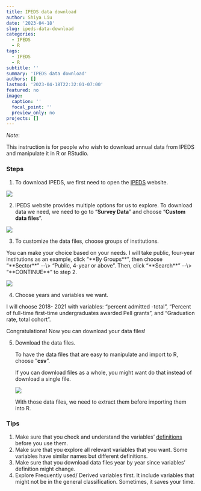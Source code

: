 ```yaml
---
title: IPEDS data download
author: Shiya Liu
date: '2023-04-18'
slug: ipeds-data-download
categories:
  - IPEDS
  - R
tags:
  - IPEDS
  - R
subtitle: ''
summary: 'IPEDS data download'
authors: []
lastmod: '2023-04-18T22:32:01-07:00'
featured: no
image:
  caption: ''
  focal_point: ''
  preview_only: no
projects: []
---
```


*Note*:

This instruction is for people who wish to download annual data from IPEDS and manipulate it in R or RStudio.

### Steps

1.  To download IPEDS, we first need to open the [IPEDS](https://nces.ed.gov/ipeds/use-the-data) website.

![](images/IPEDS1.jpg)

2.  IPEDS website provides multiple options for us to explore. To download data we need, we need to go to "**Survey Data**" and choose "**Custom data files**".

![](images/IPEDS2.jpg)

3.  To customize the data files, choose groups of institutions.

You can make your choice based on your needs. I will take public, four-year institutions as an example, click "\*\*By Groups\*\*", then choose "\*\*Sector\*\*" \--\\\> "Public, 4-year or above". Then, click "\*\*Search\*\*" \--\\\> "\*\*CONTINUE\*\*" to step 2.

![](images/IPEDS3.jpg)

4.  Choose years and variables we want.

I will choose 2018- 2021 with variables: "percent admitted -total", "Percent of full-time first-time undergraduates awarded Pell grants", and "Graduation rate, total cohort".

Congratulations! Now you can download your data files!

5.  Download the data files.

    To have the data files that are easy to manipulate and import to R, choose "**csv**".

    If you can download files as a whole, you might want do that instead of download a single file.

    ![](images/IPEDS4.jpg)

    With those data files, we need to extract them before importing them into R.

### Tips

1.  Make sure that you check and understand the variables' [definitions](https://surveys.nces.ed.gov/ipeds/public/glossary) before you use them.
2.  Make sure that you explore all relevant variables that you want. Some variables have similar names but different definitions.
3.  Make sure that you download data files year by year since variables' definition might change.
4.  Explore Frequently used/ Derived variables first. It include variables that might not be in the general classification. Sometimes, it saves your time.
